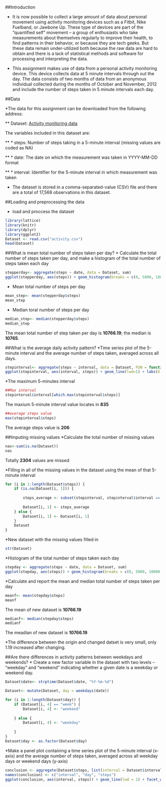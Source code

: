 ##Introduction

* It is now possible to collect a large amount of data about personal movement using activity monitoring devices such as a Fitbit, Nike Fuelband, or Jawbone Up. These type of devices are part of the “quantified self” movement – a group of enthusiasts who take measurements about themselves regularly to improve their health, to find patterns in their behavior, or because they are tech geeks. But these data remain under-utilized both because the raw data are hard to obtain and there is a lack of statistical methods and software for processing and interpreting the data.

* This assignment makes use of data from a personal activity monitoring device. This device collects data at 5 minute intervals through out the day. The data consists of two months of data from an anonymous individual collected during the months of October and November, 2012 and include the number of steps taken in 5 minute intervals each day.

##Data

*The data for this assignment can be downloaded from the following address:

** Dataset: [Activity monitoring data](https://d396qusza40orc.cloudfront.net/repdata%2Fdata%2Factivity.zip)

The variables included in this dataset are:

** * steps: Number of steps taking in a 5-minute interval (missing values are coded as NA)

** * date: The date on which the measurement was taken in YYYY-MM-DD format

** * interval: Identifier for the 5-minute interval in which measurement was taken

* The dataset is stored in a comma-separated-value (CSV) file and there are a total of 17,568 observations in this dataset.

##Loading and preprocessing the data

* load and proccess the dataset
```R
library(lattice)
library(knitr)
library(dplyr)
library(ggplot2)
Dataset <- read.csv("activity.csv")
head(Dataset)
```

##What is mean total number of steps taken per day?
* Calculate the total number of steps taken per day, and make a histogram of the total number of steps taken each day
```R
stepperday<- aggregate(steps ~ date, data = Dataset, sum)
ggplot(stepperday, aes(steps)) + geom_histogram(breaks = c(0, 5000, 10000, 15000, 20000, 25000)) + labs(x = expression("steps per day"))
```

* Mean total number of steps per day
```R
mean_step<- mean(stepperday$steps)
mean_step
```
* Median toral number of steps per day
```R
median_step<- median(stepperday$steps)
median_step
```

The mean total number of step taken per day is **10766.19**; the median is **10765**. 

##What is the average daily activity pattern?
*Time series plot of the 5-minute interval and the average number of steps taken, averaged across all days.

```R
stepinterval<- aggregate(steps ~ interval, data = Dataset, FUN = function(x){mean(x, na.rm = TRUE)})
ggplot(stepinterval, aes(interval, steps)) + geom_line(lwd=1) + labs(X = expression("5-minute Interval")) + labs(y = expression("Average Strps"))
```

*The maximum 5-minutes interval
```R
##Max interval
stepinterval$interval[which.max(stepinterval$steps)]
```
The maxium 5-minute interval value locates in **835**
```R
##average steps value
max(stepinterval$steps)
```
The average steps value is **206**

##Imputing missing values
*Calculate the total number of missing values
```R
nas<-sum(is.na(Dataset))
nas
```
Totally **2304** values are missed

*Filling in all of the missing values in the dataset using the mean of that 5-minute interval
```R
for (i in 1:length(Dataset$steps)) {
    if (is.na(Dataset[i, 1])) {
      
        steps_average <- subset(stepinterval, stepinterval$interval == as.numeric(Dataset[i, 3]))$steps
        
        Dataset[i, 1] <- steps_average
    } else {
        Dataset[i, 1] <- Dataset[i, 1]
    }
    Dataset
}
```

*New dataset with the missing values filled in
```R
str(Dataset)
```

*Histogram of the total number of steps taken each day
```R
stepday <- aggregate(steps ~ date, data = Dataset, sum)
ggplot(stepday, aes(steps)) + geom_histogram(breaks = c(0, 5000, 10000, 15000, 20000, 25000)) + labs(x = expression("Steps per day"))
```

*Calculate and report the mean and median total number of steps taken per day
```R
meanf<- mean(stepday$steps)
meanf
```
The mean of new dataset is **10766.19**
```R
medianf<- median(stepday$steps)
medianf
```
The meadian of new dataset is **10766.19**

*The difference between the origin and changed datset is very small, only 1.19 increased after changing.

##Are there differences in activity patterns between weekdays and weekends?
* Create a new factor variable in the dataset with two levels – “weekday” and “weekend” indicating whether a given date is a weekday or weekend day.
```R
Dataset$date<- strptime(Dataset$date, "%Y-%m-%d")

Dataset<- mutate(Dataset, day = weekdays(date))

for (i in 1:length(Dataset$day)) {
    if (Dataset[i, 4] == "week") {
        Dataset[i, 4] <- "weekend"
        
    } else {
        Dataset[i, 4] <- "weekday"
        
    }
}
Dataset$day <- as.factor(Dataset$day)
```

*Make a panel plot containing a time series plot of the 5-minute interval (x-axis) and the average number of steps taken, averaged across all weekday days or weekend days (y-axis)
```R
conclusion <- aggregate(Dataset$steps, list(interval = Dataset$interval, day = Dataset$day), mean)
names(conclusion) <- c("interval", "day", "steps")
ggplot(conclusion, aes(interval, steps)) + geom_line(lwd = 1) + facet_wrap(~day)+ xlab("5-minute interval") + ylab("Steps")
```


